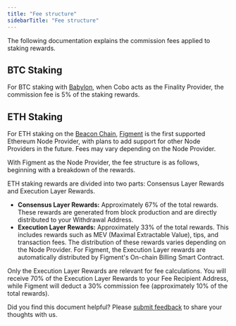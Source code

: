 ```yaml
---
title: "Fee structure"
sidebarTitle: "Fee structure"
---
```

The following documentation explains the commission fees applied to staking rewards.

## BTC Staking

For BTC staking with [Babylon](https://babylonlabs.io/), when Cobo acts as the Finality Provider, the commission fee is 5% of the staking rewards.

## ETH Staking

For ETH staking on the [Beacon Chain](https://ethereum.org/en/roadmap/beacon-chain/), [Figment](https://figment.io/) is the first supported Ethereum Node Provider, with plans to add support for other Node Providers in the future. Fees may vary depending on the Node Provider. 

With Figment as the Node Provider, the fee structure is as follows, beginning with a breakdown of the rewards.

ETH staking rewards are divided into two parts: Consensus Layer Rewards and Execution Layer Rewards.

- **Consensus Layer Rewards:** Approximately 67% of the total rewards. These rewards are generated from block production and are directly distributed to your Withdrawal Address.
- **Execution Layer Rewards:** Approximately 33% of the total rewards. This includes rewards such as MEV (Maximal Extractable Value), tips, and transaction fees. The distribution of these rewards varies depending on the Node Provider. For Figment, the Execution Layer rewards are automatically distributed by Figment's On-chain Billing Smart Contract.

Only the Execution Layer Rewards are relevant for fee calculations. You will receive 70% of the Execution Layer Rewards to your Fee Recipient Address, while Figment will deduct a 30% commission fee (approximately 10% of the total rewards).

<Tip>Did you find this document helpful? Please [submit feedback](https://forms.zohopublic.com/cobo/form/DocumentFeedbackForm/formperma/QvLOhxJv1_JMsJ-1dleZ8Itb_7rzN-LtgvsDdxosoVI) to share your thoughts with us.</Tip>